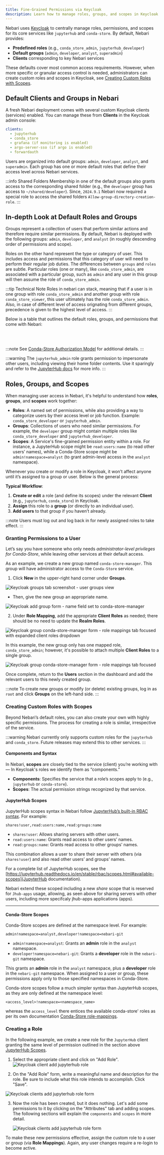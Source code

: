 ```yaml
---
title: Fine-Grained Permissions via Keycloak
description: Learn how to manage roles, groups, and scopes in Keycloak to grant fine-grained permissions in Nebari.
---
```

Nebari uses [Keycloak](https://www.keycloak.org/) to centrally manage roles,
permissions, and scopes for its core services like `jupyterhub` and `conda-store`. By
default, Nebari provides:

- **Predefined roles** (e.g., `conda_store_admin`, `jupyterhub_developer`)
- **Default groups** (`admin`, `developer`, `analyst`, `superadmin`)
- **Clients** corresponding to key Nebari services

These defaults cover most common access requirements. However, when more specific or
granular access control is needed, administrators can create custom roles and scopes in
Keycloak, see [Creating Custom Roles with Scopes](#creating-custom-roles-with-scopes).

## Default Clients and Groups in Nebari

A fresh Nebari deployment comes with several custom Keycloak clients (services) enabled.
You can manage these from **Clients** in the Keycloak admin console:

```yaml
clients:
  - jupyterhub
  - conda_store
  - grafana (if monitoring is enabled)
  - argo-server-sso (if argo is enabled)
  - forwardauth
```

Users are organized into default groups: `admin`, `developer`, `analyst`, and
`superadmin`. Each group has one or more default roles that define their access level
across Nebari services.

:::info Shared Folders
Membership in one of the default groups also grants access to the corresponding shared
folder (e.g., the `developer` group has access to `~/shared/developer`). Since,
`2024.9.1` Nebari now required a special role to access the shared folders
`Allow-group-directory-creation-role`.
:::

## In-depth Look at Default Roles and Groups

Groups represent a collection of users that perform similar actions and therefore
require similar permissions. By default, Nebari is deployed with the following groups:
`admin`, `developer`, and `analyst` (in roughly descending order of permissions and
scope).

Roles on the other hand represent the type or category of user. This includes access and
permissions that this category of user will need to perform their regular job duties.
The differences between `groups` and `roles` are subtle. Particular roles (one or many),
like `conda_store_admin`, are associated with a particular group, such as `admin` and
any user in this group will then assume the role of `conda_store_admin`.

:::tip Technical Note
Roles in nebari can stack, meaning that if a user is in one group with role
`conda_store_admin` and another group with role `conda_store_viewer`, this user
ultimately has the role `conda_store_admin`. Also, in case of different level of access
orignating from different groups, precedence is given to the highest level of access.
:::

Below is a table that outlines the default roles, groups, and permissions that come with
Nebari:



<div style={{'border-radius': '15px', 'border': '2px solid var(--ifm-color-background-3)', 'padding': '20px', 'margin-bottom': '20px'}}>

<Tabs>
   <TabItem value="Analyst" label="Analyst" default>
      <Table
      headers={['Resources', 'Roles', 'Permissions']}
      rows={[
        [
          [
            '- Conda-Store',
            '- Jupyterhub',
            '- Argo Workflows',
            '- Grafana',
          ],
          [
            '- `conda_store_developer`',
            '- `jupyterhub_developer`',
            '- `argo_viewer`',
            '- `grafana_viewer`',
          ],
          [
            '- Default user permissions',
            '- Access to start JupyterHub servers & generate tokens',
            '- Read/write in `~/shared/analyst` folder',
            '- Read access to the `analyst` namespace in Conda-Store (write to personal namespace)',
            '- Read access to Argo Workflows/Jupyter Scheduler',
            '- Grafana viewer permissions (see [Grafana Roles](https://grafana.com/docs/grafana/latest/administration/roles-and-permissions/#organization-roles))',
          ],
        ],
      ]}
    />
  </TabItem>
  <TabItem value="Developer" label="Developer">
   <Table
      headers={['Resources', 'Roles', 'Permissions']}
      rows={[
        [
          [
            '- Conda-Store',
            '- Dask',
            '- Jupyterhub',
            '- Argo Workflows',
            '- Grafana',
          ],
          [
            '- `conda_store_developer`',
            '- `dask_developer`',
            '- `jupyterhub_developer`',
            '- `argo_developer`',
            '- `grafana_developer`',
          ],
          [
            '- Includes all Analyst permissions, plus...',
            '- Read access to the `developer` namespace in Conda-Store.',
            '- Ability to create Dask clusters.',
            '- Read/write access to `~/shared/developer` folder.',
            '- Read/create access in Argo Workflows & Jupyter Scheduler.',
            '- Grafana editor permissions.',
          ],
        ],
      ]}
    />
  </TabItem>
  <TabItem value="Admin" label="Admin">
   <Table
      headers={['Resources', 'Roles', 'Permissions']}
      rows={[
        [
          [
            '- Conda-Store',
            '- Dask',
            '- Jupyterhub',
            '- Argo Workflows',
            '- Grafana',
          ],
          [
            '- `conda_store_admin`',
            '- `dask_admin`',
            '- `jupyterhub_admin`',
            '- `argo_admin`',
            '- `grafana_admin`',
          ],
          [
            '- Includes all Developer permissions, plus...',
            '- Read/write access to all Conda-Store namespaces.',
            '- Access to JupyterHub Admin page & user impersonation.',
            '- Access to Keycloak for user/group management.',
            '- Grafana administrator permissions.',
          ],
        ],
      ]}
    />
  </TabItem>
  <TabItem value="SuperAdmin" label="Super Admin">
   <Table
      headers={['Resources', 'Roles', 'Permissions']}
      rows={[
        [
          [
            '- Conda-Store',
            '- Dask',
            '- Jupyterhub',
            '- Argo Workflows',
            '- Grafana',
          ],
          [
            '- `conda_store_superadmin`',
            '- `dask_admin`',
            '- `jupyterhub_admin`',
            '- `argo_admin`',
            '- `realm_admin` (Keycloak)',
            '- `grafana_admin`',
          ],
          [
            '- Includes all Admin permissions, plus...',
            '- Delete privileges in Conda-Store (build & environment).',
            '- Full Keycloak realm administration (root-level).',
          ],
        ],
      ]}
    />
  </TabItem>
</Tabs>
</div>

:::note
See [Conda-Store Authorization
Model](https://conda-store.readthedocs.io/en/latest/contributing.html#authorization-model)
for additional details.
:::

:::warning
The `jupyterhub_admin` role grants permission to impersonate other users, including
viewing their home folder contents. Use it sparingly and refer to the [JupyterHub
docs](https://z2jh.jupyter.org/en/stable/jupyterhub/customizing/user-management.html#admin-users)
for more info.
:::

## Roles, Groups, and Scopes

When managing user access in Nebari, it's helpful to understand how **roles**,
**groups**, and **scopes** work together:

- **Roles**: A named set of permissions, while also providing a way to categorize users
  by their access level or job function. Example: `conda_store_developer` or
  `jupyterhub_admin`.
- **Groups**: Collections of users who need similar permissions. For example, the
  `developer` group might contain multiple roles like `conda_store_developer` and
  `jupyterhub_developer`.
- **Scopes**: A Service's fine-grained permission entity within a role. For instance, a
  JupyterHub scope might be `read:users:name` (to read other users’ names), while a
  Conda-Store scope might be `admin!namespace=analyst` (to grant admin-level access in
  the `analyst` namespace).

Whenever you create or modify a role in Keycloak, it won’t affect anyone until it’s
assigned to a group or user. Below is the general process:

**Typical Workflow**:
1. **Create or edit** a role (and define its scopes) under the relevant **Client**
   (e.g., `jupyterhub`, `conda_store`) in Keycloak.
2. **Assign** this role to a **group** (or directly to an individual user).
3. **Add users** to that group if you haven’t already.

:::note
Users must log out and log back in for newly assigned roles to take effect.
:::

### Granting Permissions to a User

Let’s say you have someone who only needs *administrator-level privileges for
Conda-Store*, while leaving other services at their default access.

As an example, we create a new group named `conda-store-manager`. This group will have
administrator access to the `Conda-Store` service.

1. Click **New** in the upper-right hand corner under **Groups**.

![Keycloak groups tab screenshot - user groups view](/img/how-tos/keycloak_groups.png)

- Then, give the new group an appropriate name.

![Keycloak add group form - name field set to conda-store-manager](/img/how-tos/keycloak_new_group1.png)

2. Under **Role Mapping**, add the appropriate **Client Roles** as needed; there should
   be no need to update the **Realm Roles**.

![Keycloak group conda-store-manager form - role mappings tab focused with expanded client roles dropdown](/img/how-tos/keycloak_new_group2.png)

In this example, the new group only has one mapped role, `conda_store_admin`; however,
it's possible to attach multiple **Client Roles** to a single group.

![Keycloak group conda-store-manager form - role mappings tab focused ](/img/how-tos/keycloak_new_group3.png)

Once complete, return to the **Users** section in the dashboard and add the relevant
users to this newly created group.

:::note
To create new groups or modify (or delete) existing groups, log in as `root` and click
**Groups** on the left-hand side.
:::

### Creating Custom Roles with Scopes

Beyond Nebari’s default roles, you can also create your own with highly specific
permissions. The process for creating a role is similar, irrespective of the service.

:::warning
Nebari currently only supports custom roles for the `jupyterhub` and `conda_store`.
Future releases may extend this to other services.
:::

#### Components and Syntax

In Nebari, **scopes** are closely tied to the service (client) you’re working
with— In Keycloak's roles we identify them as “components.”

- **Components**:
  Specifies the service that a role’s scopes apply to (e.g., `jupyterhub` or `conda-store`).
- **Scopes**:
  The actual permission strings recognized by that service.

<div style={{'border-radius': '15px', 'border': '2px solid var(--ifm-color-background-3)', 'padding': '20px', 'margin-bottom': '20px'}}>

#### JupyterHub Scopes

JupyterHub scopes syntax in Nebari follow [JupyterHub’s built-in RBAC
syntax](https://jupyterhub.readthedocs.io/en/stable/rbac/scopes.html). For example:
```
shares!user,read:users:name,read:groups:name
```
- `shares!user`: Allows sharing servers with other users.
- `read:users:name`: Grants read access to other users’ names.
- `read:groups:name`: Grants read access to other groups’ names.

This combination allows a user to share their server with others (via `shares!user`) and
also read other users’ and groups’ names.

For a complete list of JupyterHub scopes, see the
[https://jupyterhub.readthedocs.io/en/stable/rbac/scopes.html#available-scopes](JupyterHub
documentation).

Nebari extend these scoped including a new *share* scope that is reserved for
`Jhub-apps` usage, allowing, as seen above for sharing servers with other users,
including more specifcaly jhub-apps applications (apps).

---

#### Conda-Store Scopes

Conda-Store scopes are defined at the namespace level. For example:
```
admin!namespace=analyst,developer!namespace=nebari-git
```
- `admin!namespace=analyst`: Grants an **admin** role in the `analyst` namespace.
- `developer!namespace=nebari-git`: Grants a **developer** role in the `nebari-git` namespace.

This grants an **admin** role in the `analyst` namespace, plus a **developer** role in
the `nebari-git` namespace. When assigned to a user or group, these permissions apply
only to those specified namespaces in Conda-Store.

Conda-store scopes follow a much simpler syntax than JupyterHub scopes, as they are only
defined at the namespace level:
```
<access_level>!namespace=<namespace_name>
```
whereas the `access_level` there entices the available conda-store' roles as per its own
documentation
[Conda-Store
role-mappings](https://conda.store/conda-store/explanations/conda-store-concepts#role-mappings).

</div>

### Creating a Role

In the following example, we create a new role for the `JupyterHub` client granting the
same level of permission outlined in the section above [JupyterHub Scopes](#jupyterhub-scopes).

1. Select the appropriate client and click on "Add Role".
![Keycloak client add jupyterhub role](/img/how-tos/keycloak_jupyterhub_client.png)

1. On the "Add Role" form, write a meaningful name and description for the role. Be sure
   to include what this role intends to accomplish. Click "Save".

![Keycloak clients add jupyterhub role form](/img/how-tos/keycloak_jupyterhub_add_role.png)

3. Now the role has been created, but it does nothing. Let's add some permissions to it
   by clicking on the "Attributes" tab and adding scopes. The following sections will
   explain the `components` and `scopes` in more detail.

   ![Keycloak clients add jupyterhub role form](/img/how-tos/keycloak_add_role_attributes.png)

To make these new permissions effective, assign the custom role to a user or group (via
**Role Mappings**). Again, any user changes require a re-login to become active.
